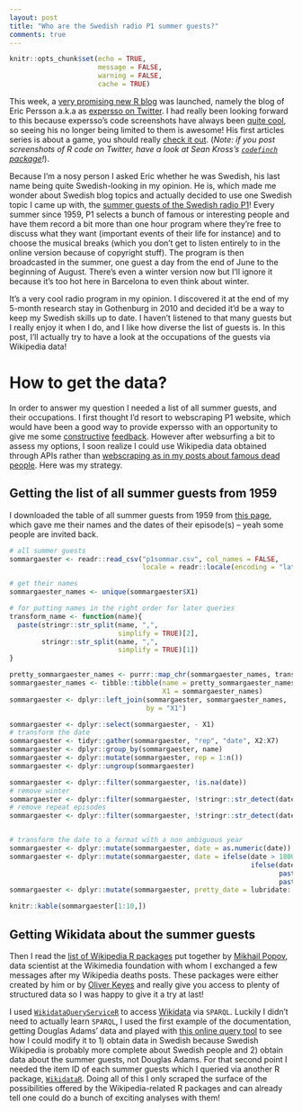 ```yaml
---
layout: post
title: "Who are the Swedish radio P1 summer guests?"
comments: true
---
```

```r
knitr::opts_chunk$set(echo = TRUE,
                      message = FALSE,
                      warning = FALSE, 
                      cache = TRUE) 
```

This week, a [very promising new R blog](https://eric.netlify.com/) was launched, namely the blog of Eric Persson a.k.a as [expersso on Twitter](https://twitter.com/expersso). I had really been looking forward to this because expersso's code screenshots have always been [quite cool](https://twitter.com/expersso/status/870661615989002240), so seeing his no longer being limited to them is awesome! His first articles series is about a game, you should really [check it out](https://eric.netlify.com/2017/08/04/implementing-nim-in-r/). (_Note: if you post screenshots of R code on Twitter, have a look at Sean Kross's [`codefinch` package](https://github.com/ropenscilabs/codefinch)!_).

Because I'm a nosy person I asked Eric whether he was Swedish, his last name being quite Swedish-looking in my opinion. He is, which made me wonder about Swedish blog topics and actually decided to use one Swedish topic I came up with, the [summer guests of the Swedish radio P1](http://sverigesradio.se/sida/artikel.aspx?programid=2071&artikel=4833403)! Every summer since 1959, P1 selects a bunch of famous or interesting people and have them record a bit more than one hour program where they're free to discuss what they want (important events of their life for instance) and to choose the musical breaks (which you don't get to listen entirely to in the online version because of copyright stuff). The program is then broadcasted in the summer, one guest a day from the end of June to the beginning of August. There's even a winter version now but I'll ignore it because it's too hot here in Barcelona to even think about winter.

It's a very cool radio program in my opinion. I discovered it at the end of my 5-month research stay in Gothenburg in 2010 and decided it'd be a way to keep my Swedish skills up to date. I haven't listened to that many guests but I really enjoy it when I do, and I like how diverse the list of guests is. In this post, I'll actually try to have a look at the occupations of the guests via Wikipedia data!

<!--more-->

# How to get the data?

In order to answer my question I needed a list of all summer guests, and their occupations. I first thought I'd resort to webscraping P1 website, which would have been a good way to provide expersso with an opportunity to give me some [constructive](https://twitter.com/expersso/status/839395958316232704) [feedback](https://twitter.com/expersso/status/893530164482756609). However after websurfing a bit to assess my options, I soon realize I could use Wikipedia data obtained through APIs rather than [webscraping as in my posts about famous dead people](http://www.masalmon.eu/2017/02/12/wikideaths3_scraping/). Here was my strategy.

## Getting the list of all summer guests from 1959

I downloaded the table of all summer guests from 1959 from [this page](http://sverigesradio.se/sida/artikel.aspx?programid=2071&artikel=4833403), which gave me their names and the dates of their episode(s) -- yeah some people are invited back.

```r
# all summer guests
sommargaester <- readr::read_csv("p1sommar.csv", col_names = FALSE, 
                                 locale = readr::locale(encoding = "latin1"))

# get their names
sommargaester_names <- unique(sommargaester$X1)

# for putting names in the right order for later queries
transform_name <- function(name){
  paste(stringr::str_split(name, ",",
                           simplify = TRUE)[2],
        stringr::str_split(name, ",",
                           simplify = TRUE)[1])
}

pretty_sommargaester_names <- purrr::map_chr(sommargaester_names, transform_name)
sommargaester_names <- tibble::tibble(name = pretty_sommargaester_names,
                                      X1 = sommargaester_names)
sommargaester <- dplyr::left_join(sommargaester, sommargaester_names,
                                  by = "X1")

sommargaester <- dplyr::select(sommargaester, - X1)
# transform the date
sommargaester <- tidyr::gather(sommargaester, "rep", "date", X2:X7)
sommargaester <- dplyr::group_by(sommargaester, name)
sommargaester <- dplyr::mutate(sommargaester, rep = 1:n())
sommargaester <- dplyr::ungroup(sommargaester)

sommargaester <- dplyr::filter(sommargaester, !is.na(date))
# remove winter
sommargaester <- dplyr::filter(sommargaester, !stringr::str_detect(date, "V"))
# remove repeat episodes
sommargaester <- dplyr::filter(sommargaester, !stringr::str_detect(date, "R"))


# transform the date to a format with a non ambiguous year
sommargaester <- dplyr::mutate(sommargaester, date = as.numeric(date))
sommargaester <- dplyr::mutate(sommargaester, date = ifelse(date > 180000, paste0("19", date),
                                                            ifelse(date < 100000,
                                                                   paste0("200", date),
                                                                   paste0("20", date))))
sommargaester <- dplyr::mutate(sommargaester, pretty_date = lubridate::ymd(date))

knitr::kable(sommargaester[1:10,])
```

## Getting Wikidata about the summer guests

Then I read the [list of Wikipedia R packages](https://people.wikimedia.org/~bearloga/notes/r-pkgs.html) put together by [Mikhail Popov](https://twitter.com/bearloga), data scientist at the Wikimedia foundation with whom I exchanged a few messages after my Wikipedia deaths posts. These packages were either created by him or by [Oliver Keyes](https://twitter.com/awrno) and really give you access to plenty of structured data so I was happy to give it a try at last!

I used [`WikidataQueryServiceR`](https://github.com/bearloga/WikidataQueryServiceR) to access [Wikidata](https://www.wikidata.org/wiki/Wikidata:Introduction) via `SPARQL`. Luckily I didn't need to actually learn `SPARQL`, I used the first example of the documentation, getting Douglas Adams' data and played with [this online query tool](https://query.wikidata.org/) to see how I could modify it to 1) obtain data in Swedish because Swedish Wikipedia is probably more complete about Swedish people and 2) obtain data about the summer guests, not Douglas Adams. For that second point I needed the item ID of each summer guests which I queried via another R package, [`WikidataR`](https://github.com/Ironholds/WikidataR). Doing all of this I only scraped the surface of the possibilities offered by the Wikipedia-related R packages and can already tell one could do a bunch of exciting analyses with them!